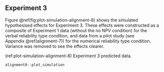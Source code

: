 ## Experiment 3 {#alignment-8-appendix}

Figure \@ref(fig:plot-simulation-alignment-8) shows the simulated hypothesised
effects for Experiment 3. These effects were constructed as a composite of
Experiment 1 data (without the no NPV condition) for the verbal reliability type
condition, and data from a pilot study (see Appendix \@ref(alignment-7)) for the
numerical reliability type condition. Variance was removed to see the effects
clearer.

(ref:plot-simulation-alignment-8) Experiment 3 predicted data.

```r
alignment8::plot_simulation
```
